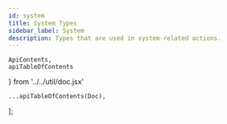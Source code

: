 ```yaml
---
id: system
title: System Types
sidebar_label: System
description: Types that are used in system-related actions.
---
```


    ApiContents,
    apiTableOfContents
} from '../../util/doc.jsx'

    ...apiTableOfContents(Doc),
];

<ApiContents doc={Doc} />